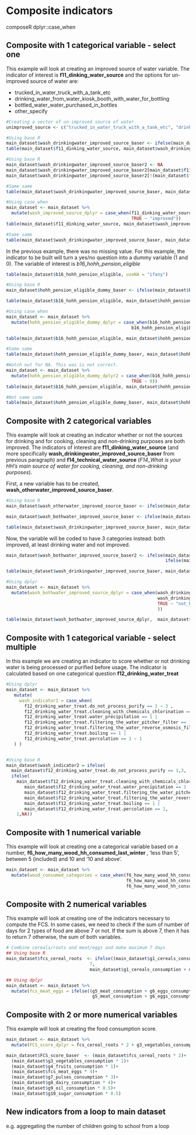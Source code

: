 # Composite indicators
composeR
dplyr::case_when

## Composite with 1 categorical variable - select one

This example will look at creating an improved source of water variable. The indicator of interest is **f11_dinking_water_source** and the options for un-improved source of water are:

- trucked_in_water_truck_with_a_tank_etc
- drinking_water_from_water_kiosk_booth_with_water_for_bottling
- bottled_water_water_purchased_in_bottles
- other_specify

```r
#Creating a vector of un-improved source of water
unimproved_source <- c("trucked_in_water_truck_with_a_tank_etc", "drinking_water_from_water_kiosk_booth_with_water_for_bottling", "bottled_water_water_purchased_in_bottles", "other_specify")

#Using base R
main_dataset$wash_drinkingwater_improved_source_baser <- ifelse(main_dataset$f11_dinking_water_source %in% unimproved_source, "not_improved", "improved")
table(main_dataset$f11_dinking_water_source, main_dataset$wash_drinkingwater_improved_source_baser, useNA = "ifany")

#Using base R 
main_dataset$wash_drinkingwater_improved_source_baser2 <- NA
main_dataset$wash_drinkingwater_improved_source_baser2[main_dataset$f11_dinking_water_source %in% unimproved_source] <- "not_improved"
main_dataset$wash_drinkingwater_improved_source_baser2[!(main_dataset$f11_dinking_water_source %in% unimproved_source)] <- "improved"

#Same same
table(main_dataset$wash_drinkingwater_improved_source_baser, main_dataset$wash_drinkingwater_improved_source_baser2, useNA = "ifany")

#Using case_when
main_dataset <- main_dataset %>%
  mutate(wash_improved_source_dplyr = case_when(f11_dinking_water_source %in% unimproved_source ~ "not_improved",
                                                TRUE ~ "improved"))
table(main_dataset$f11_dinking_water_source, main_dataset$wash_improved_source_dplyr, useNA = "ifany")

#Same same
table(main_dataset$wash_drinkingwater_improved_source_baser, main_dataset$wash_improved_source_dplyr)
```

In the previous example, there was no missing value. For this example, the indicator to be built will turn a yes/no question into a dummy variable (1 and 0). The variable of interest is  *b16_hohh_pension_eligible* 

```r
table(main_dataset$b16_hohh_pension_eligible, useNA = "ifany")

#Using base R
main_dataset$hohh_pension_eligible_dummy_baser <- ifelse(main_dataset$b16_hohh_pension_eligible == "yes", 1, 0)

table(main_dataset$b16_hohh_pension_eligible, main_dataset$hohh_pension_eligible_dummy_baser, useNA = "ifany")

#Using case_when
main_dataset <- main_dataset %>%
  mutate(hohh_pension_eligible_dummy_dplyr = case_when(b16_hohh_pension_eligible == "yes" ~ 1,
                                                b16_hohh_pension_eligible == "no" ~ 0))

table(main_dataset$b16_hohh_pension_eligible, main_dataset$hohh_pension_eligible_dummy_dplyr, useNA = "ifany")

#Same same
table(main_dataset$hohh_pension_eligible_dummy_baser, main_dataset$hohh_pension_eligible_dummy_dplyr, useNA = "ifany")
```

```r
#Watch out for NA. This was is not correct. 
main_dataset <- main_dataset %>%
  mutate(hohh_pension_eligible_dummy_dplyr2 = case_when(b16_hohh_pension_eligible == "yes" ~ 1,
                                                TRUE ~ 0))
table(main_dataset$b16_hohh_pension_eligible, main_dataset$hohh_pension_eligible_dummy_dplyr2, useNA = "ifany")

#Not same same
table(main_dataset$hohh_pension_eligible_dummy_baser, main_dataset$hohh_pension_eligible_dummy_dplyr2, useNA = "ifany")
```


## Composite with 2 categorical variables 
This example will look at creating an indicator whether or not the sources for drinking and for cooking, cleaning and non-drinking purposes are both improved. The indicators of interest are **f11_dinking_water_source** (and more specifically **wash_drinkingwater_improved_source_baser** from previous paragraph) and **f14_technical_water_source** (*F14_What is your HH's main source of water for cooking, cleaning, and non-drinking purposes*). 

First, a new variable has to be created, **wash_otherwater_improved_source_baser**.

```r
#Using base R
main_dataset$wash_otherwater_improved_source_baser <- ifelse(main_dataset$f14_technical_water_source %in% unimproved_source, "not_improved", "improved")

main_dataset$wash_bothwater_improved_source_baser <- ifelse(main_dataset$wash_drinkingwater_improved_source_baser == "improved" & main_dataset$wash_otherwater_improved_source_baser == "improved", "both_improved", "not_both_improved")

table(main_dataset$wash_drinkingwater_improved_source_baser, main_dataset$wash_otherwater_improved_source_baser, main_dataset$wash_bothwater_improved_source_baser, useNA = "ifany")
```

Now, the variable will be coded to have 3 categories instead: both improved, at least drinking water and not improved.

```r
main_dataset$wash_bothwater_improved_source_baser2 <- ifelse(main_dataset$wash_drinkingwater_improved_source_baser == "improved" & main_dataset$wash_otherwater_improved_source_baser == "improved", "both_improved", 
                                                             ifelse(main_dataset$wash_drinkingwater_improved_source_baser == "improved", "at_least_drinking", "not_both_improved"))

table(main_dataset$wash_drinkingwater_improved_source_baser, main_dataset$wash_otherwater_improved_source_baser, main_dataset$wash_bothwater_improved_source_baser2, useNA = "ifany")
```

```r
#Using dplyr
main_dataset <- main_dataset %>%
  mutate(wash_bothwater_improved_source_dplyr = case_when(wash_drinkingwater_improved_source_baser == "improved" & wash_otherwater_improved_source_baser == "improved" ~ "both_improved",
                                                          wash_drinkingwater_improved_source_baser == "improved" ~ "at_least_drinking", 
                                                          TRUE ~ "not_both_improved"
                                                          ))

table(main_dataset$wash_bothwater_improved_source_dplyr,  main_dataset$wash_bothwater_improved_source_baser2, useNA = "ifany")
```
## Composite with 1 categorical variable - select multiple
In this example we are creating an indicator to score whether or not drinking water is being processed or purified before usage. The indicator is calculated based on one categorical question **f12_drinking_water_treat**

```r
#Using dplyr
main_dataset <- main_dataset %>%
   mutate(
     wash_indicator1 = case_when(
       f12_drinking_water_treat.do_not_process_purify == 1 ~ 3 ,
       f12_drinking_water_treat.cleaning_with_chemicals_chlorination == 1 |
       f12_drinking_water_treat.water_precipitation == 1 |
       f12_drinking_water_treat.filtering_the_water_pitcher_filter == 1 |
       f12_drinking_water_treat.filtering_the_water_reverse_osmosis_filter == 1 |
       f12_drinking_water_treat.boiling == 1 |
       f12_drinking_water_treat.percolation == 1 ~ 1
   ) )


#Using base R
main_dataset$wash_indicator2 = ifelse(
  main_dataset$f12_drinking_water_treat.do_not_process_purify == 1,3,
  ifelse(
    main_dataset$f12_drinking_water_treat.cleaning_with_chemicals_chlorination == 1 |
       main_dataset$f12_drinking_water_treat.water_precipitation == 1 |
       main_dataset$f12_drinking_water_treat.filtering_the_water_pitcher_filter == 1 |
       main_dataset$f12_drinking_water_treat.filtering_the_water_reverse_osmosis_filter == 1 |
       main_dataset$f12_drinking_water_treat.boiling == 1 |
       main_dataset$f12_drinking_water_treat.percolation == 1,
    1,NA))
```

## Composite with 1 numerical variable
This example will look at creating one a categorical variable based on a number, **f6_how_many_wood_hh_consumed_last_winter  **, 'less than 5', between 5 (included) and 10 and '10 and above'.

```r
main_dataset <- main_dataset %>%
  mutate(wood_consumed_categories = case_when(f6_how_many_wood_hh_consumed_last_winter < 5 ~ "less_than_5",
                                              f6_how_many_wood_hh_consumed_last_winter < 10 ~ "between5_and10",
                                              f6_how_many_wood_hh_consumed_last_winter >= 10 ~ "ten_above"))

```

## Composite with 2 numerical variables

This example will look at creating one of the indicators necessary to compute the FCS. In some cases, we need to check if the sum of number of days for 2 types of food are above 7 or not. If the sum is above 7, then it has to return 7 otherwise, the sum of both variables.

```r
# Combine cereals/roots and meat/eggs and make maximum 7 days
## Using base R
main_dataset$fcs_cereal_roots  <- ifelse((main_dataset$g1_cereals_consumption + main_dataset$g2_roots_consumption) > 7,
                                7,
                                main_dataset$g1_cereals_consumption + main_dataset$g2_roots_consumption)

## Using dplyr
main_dataset <- main_dataset %>%
  mutate(fcs_meat_eggs = ifelse((g5_meat_consumption + g6_eggs_consumption) > 7, 7,
                                 g5_meat_consumption + g6_eggs_consumption))


```

## Composite with 2 or more numerical variables

This example will look at creating the food consumption score. 
```r
main_dataset <- main_dataset %>%
  mutate(FCS_score_dplyr = fcs_cereal_roots * 2 + g3_vegetables_consumption * 1 + g4_fruits_consumption * 1 + fcs_meat_eggs * 4 + g7_pulses_consumption * 3 + g8_dairy_consumption * 4 + g9_oil_consumption * 0.5 + g10_sugar_consumption * 0.5)

main_dataset$FCS_score_baser  <- (main_dataset$fcs_cereal_roots * 2)+
  (main_dataset$g3_vegetables_consumption * 1)+
  (main_dataset$g4_fruits_consumption * 1)+
  (main_dataset$fcs_meat_eggs * 4)+
  (main_dataset$g7_pulses_consumption * 3)+
  (main_dataset$g8_dairy_consumption * 4)+
  (main_dataset$g9_oil_consumption * 0.5)+
  (main_dataset$g10_sugar_consumption * 0.5)

```



## New indicators from a loop to main dataset
e.g. aggregating the number of children going to school from a loop

